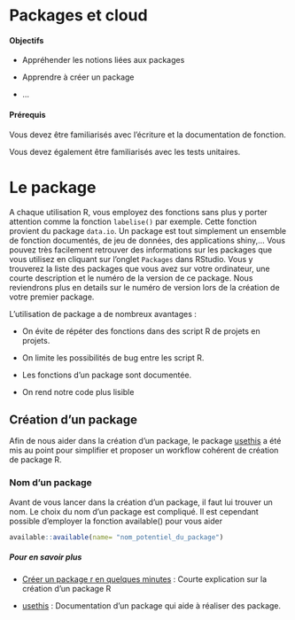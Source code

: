 # Packages et cloud {#packages}

#### Objectifs {-}

- Appréhender les notions liées aux packages

- Apprendre à créer un package

- ...

#### Prérequis {-}

Vous devez  être familiarisés avec l'écriture et la documentation de fonction.

Vous devez également être familiarisés avec les tests unitaires.

# Le package

A chaque utilisation R, vous employez des fonctions sans plus y porter attention comme la fonction `labelise()` par exemple. Cette fonction provient du package `data.io`. Un package est tout simplement un ensemble de fonction documentés, de jeu de données, des applications shiny,... Vous pouvez très facilement retrouver des informations sur les packages que vous utilisez en cliquant sur l'onglet `Packages` dans RStudio. Vous y trouverez la liste des packages que vous avez sur votre ordinateur, une courte description et le numéro de la version de ce package. Nous reviendrons plus en details sur le numéro de version lors de la création de votre premier package.

L’utilisation de package a de nombreux avantages : 

- On évite de répéter des fonctions dans des script R de projets en projets.

- On limite les possibilités de bug entre les script R.

- Les fonctions d'un package sont documentée.

- On rend notre code plus lisible

## Création d'un package

Afin de nous aider dans la création d'un package, le package [usethis](https://usethis.r-lib.org) a été mis au point pour simplifier et proposer un workflow cohérent de création de package R. 

### Nom d'un package

Avant de vous lancer dans la création d'un package, il faut lui trouver un nom. Le choix du nom d'un package est compliqué. Il est cependant possible d'employer la fonction available() pour vous aider

```r
available::available(name= "nom_potentiel_du_package")
```

<!---- G.E.
- description d'un package
- devtools_history.R pour la reprodctibilité
- license
- vignette
- documentation
- gestion de versions
- readme
- intégration continue
- ...
--->

##### Pour en savoir plus {-}

- [Créer un package r en quelques minutes](https://thinkr.fr/creer-package-r-quelques-minutes/) : Courte explication sur la création d'un package R

- [usethis](https://usethis.r-lib.org) : Documentation d'un package qui aide à réaliser des package.
